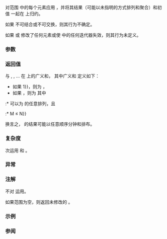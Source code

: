 {{cpp/experimental/parallel/title|transform_reduce}}
{{cpp/experimental/parallelism/navbar}}
{{dcl begin}}
{{dcl header|experimental/numeric}}
{{dcl|num=1|since=parallelism|
template&lt; class InputIt, class UnaryOp, class T, class BinaryOp &gt;
T transform_reduce( InputIt first, InputIt last,
                    UnaryOp unary_op, T init, BinaryOp binary_op );
}}
{{dcl|num=2|since=parallelism|
template&lt; class ExecutionPolicy,
          class InputIt, class UnaryOp, class T, class BinaryOp &gt;
T transform_reduce( ExecutionPolicy&amp;&amp; policy,
                    InputIt first, InputIt last,
                    UnaryOp unary_op, T init, BinaryOp binary_op );
}}
{{dcl end}}

对范围 {{range|first|last}} 中的每个元素应用 {{c|unary_op}}，并将其结果（可能以未指明的方式排列和聚合）和初值 {{c|init}} 一起在 {{c|binary_op}} 上归约。

如果 {{c|binary_op}} 不可结合或不可交换，则其行为不确定。

如果 {{c|unary_op}} 或 {{c|binary_op}} 修改了任何元素或使 {{range|first|last}} 中的任何迭代器失效，则其行为未定义。

===参数===
{{par begin}}
{{par|first, last|要向其运用算法的元素范围}}
{{par|init|广义和的初值}}
{{par|policy|[[cpp/experimental/parallelism#执行策略|执行策略]]}}
{{par|unary_op|将应用于输入元素范围的每个元素的一元{{named req|FunctionObject}}。其返回类型必须课接受为 {{c|binary_op}} 的输入}}
{{par|binary_op|将以未指明顺序应用于 {{c|unary_op}} 的结果，其他 {{c|binary_op}} 的结果和 {{c|init}} 上的二元{{named req|FunctionObject}}}}
{{par hreq}}
{{par req named|InputIt|InputIterator}}
{{par end}}

===返回值===
{{c|init}} 与 {{c|unary_op(*first)}}, {{c|unary_op(*(first + 1))}}, ... {{c|unary_op(*(last - 1))}} 在 {{c|binary_op}} 上的广义和，
其中广义和 {{math|GSUM(op, a{{su|b=1}}, ..., a{{su|b=N}})}} 定义如下：
* 如果 {{math|N {{=}} 1}}，则为 {{math|a{{su|b=1}}}}，
* 如果 {{math|N &gt; 1}}，则为 {{math|op(GSUM(op, b{{su|b=1}}, ..., b{{su|b=K}}), GSUM(op, b{{su|b=M}}, ..., b{{su|b=N}}))}} 其中
:* {{math|b{{su|b=1}}, ..., b{{su|b=N}}}} 可以为 {{math|a1, ..., aN}} 的任意排列，且
:* {{math|1 &lt; K + 1 {{=}} M ≤ N}}

换言之，{{c|unary_op}} 的结果可能以任意顺序分钟和排布。

===复杂度===
{{math|O(last - first)}} 次运用 {{c|unary_op}} 和 {{c|binary_op}}。

===异常===
{{cpp/experimental/exceptions_reporting_behavior}}

===注解===
{{c|unary_op}} 不对 {{c|init}} 运用。

如果范围为空，则返回未修改的 {{c|init}}。

{{cpp/experimental/execution_policy_note}}

===示例===
{{example|transform_reduce 可以用于并行化 {{lc|std::inner_product}}：
|code=
#include &lt;boost/iterator/zip_iterator.hpp&gt;
#include &lt;boost/tuple.hpp&gt;
#include &lt;experimental/execution_policy&gt;
#include &lt;experimental/numeric&gt;
#include &lt;functional&gt;
#include &lt;iostream&gt;
#include &lt;iterator&gt;
#include &lt;vector&gt;

int main()
{
    std::vector&lt;double&gt; xvalues(10007, 1.0), yvalues(10007, 1.0);

    double result = std::experimental::parallel::transform_reduce(
        std::experimental::parallel::par,
        boost::iterators::make_zip_iterator(
            boost::make_tuple(std::begin(xvalues), std::begin(yvalues))),
        boost::iterators::make_zip_iterator(
            boost::make_tuple(std::end(xvalues), std::end(yvalues))),
        [](auto r) { return boost::get&lt;0&gt;(r) * boost::get&lt;1&gt;(r); }
        0.0,
        std::plus&lt;&gt;()
    );
    std::cout &lt;&lt; result &lt;&lt; '\n';
}
|output=
10007
}}

===参阅===
{{dsc begin}}
{{dsc inc|cpp/algorithm/dsc accumulate}}
{{dsc inc|cpp/algorithm/dsc transform}}
{{dsc inc|cpp/experimental/parallelism/dsc reduce}}
{{dsc end}}

{{langlinks|de|es|fr|it|ja|pt|ru|zh}}